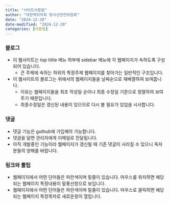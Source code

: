 ```yaml
---
title: "사이트사용법"
author: "대한핵의학회 방사선안전위원회"
date: "2024-12-20"
date-modified: "2024-12-20"
categories: [사용법]
---
```


### 블로그
- 이 웹사이트는 top tiitle 메뉴 하부에 sidebar 메뉴에 각 웹페이지가 속하도록 구성되어 있습니다.
    - 큰 주제에 속하는 하위의 특정주제 웹페이지를 찾아가는 일반적인 구조입니다.
- 이 웹사이트의 블로그는 위에서의 웹페이지들을 날짜순으로 재배열하여 보여줍니다.
    - 이유는 웹페이지들을 최초 작성일 순이나 최종 수정일 기준으로 정렬하여 보여주기 때문입니다.
    - 최종수정일은 갱신된 내용이 있으므로 다시 볼 필요가 있임을 시사합니다.

### 댓글    
-   댓글 기능은 guthub에 가입해야 가능합니다.
- 댓글을 달면 관리자에게 이메일로 전달됩니다.
- 아직 개발중인 기능이라 웹페이지가 갱신될 때 기존 댓글이 사라질 수 있으니 독자분들의 양해를 바랍니다.

### 링크와 툴팁
- 웹페이지에서 어떤 단어들은 파란색이며 밑줄이 있습니다. 마우스를 위치하면 해당되는 웹페이지 특정내용이 말풍선창으로 보입니다.
- 웹페이지에서 어떤 단어들은 파란색이며 밑줄이 있습니다. 마우스로 클릭하면 해당되는 웹페이지 특정목차로 새로운창이 열립니다.